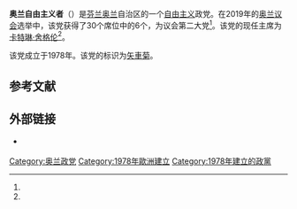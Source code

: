 '''奥兰自由主义者'''（{{lang-sv|Liberalerna på Åland}}）是[[芬兰|芬兰]][[奥兰|奥兰]]自治区的一个[[自由主义|自由主义]]政党。在2019年的[[奥兰议会|奥兰议会]]选举中，该党获得了30个席位中的6个，为议会第二大党<ref name="pee_Åld"/>。该党的现任主席为[[卡特琳·舍格伦|卡特琳·舍格伦]]<ref name="Sty"/>。

该党成立于1978年。该党的标识为[[矢車菊|矢車菊]]。

== 参考文献 ==
{{Reflist|refs=
<ref name="pee_Åld">{{cite web | url = http://parties-and-elections.eu/aland.html | title = Parties and Elections in Europe: Åland | language = en | publisher = parties-and-elections.eu | accessdate = 2020-12-19 | archive-date = 2012-03-30 | archive-url = https://web.archive.org/web/20120330115708/http://parties-and-elections.eu/aland.html | dead-url = no }}</ref>

<ref name="Sty">{{cite web | url = https://liberalerna.ax/liberaler/ | title = Styrelsen | language = sv | publisher = Liberalerna | accessdate = 2020-12-19 | archive-date = 2020-10-21 | archive-url = https://web.archive.org/web/20201021193408/https://liberalerna.ax/liberaler/ | dead-url = no }}</ref>
}}

== 外部链接 ==
* {{Official site|https://liberalerna.ax/}} {{sv}}

{{奥兰政党}}

[[Category:奥兰政党|Category:奥兰政党]]
[[Category:1978年歐洲建立|Category:1978年歐洲建立]]
[[Category:1978年建立的政黨|Category:1978年建立的政黨]]